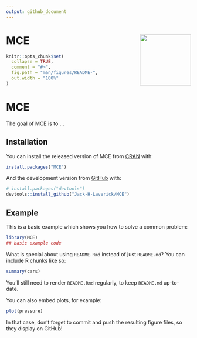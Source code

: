 ```yaml
---
output: github_document
---
```


# MCE <a href='https:/jack-h-laverick.github.io/MCE'><img src='man/figures/logo.png' align="right" height="139" /></a>

<!-- README.md is generated from README.Rmd. Please edit that file -->

```r
knitr::opts_chunk$set(
  collapse = TRUE,
  comment = "#>",
  fig.path = "man/figures/README-",
  out.width = "100%"
)
```

# MCE

<!-- badges: start -->
<!-- badges: end -->

The goal of MCE is to ...

## Installation

You can install the released version of MCE from [CRAN](https://CRAN.R-project.org) with:

``` r
install.packages("MCE")
```

And the development version from [GitHub](https://github.com/) with:

``` r
# install.packages("devtools")
devtools::install_github("Jack-H-Laverick/MCE")
```
## Example

This is a basic example which shows you how to solve a common problem:

```r
library(MCE)
## basic example code
```

What is special about using `README.Rmd` instead of just `README.md`? You can include R chunks like so:

```r
summary(cars)
```

You'll still need to render `README.Rmd` regularly, to keep `README.md` up-to-date.

You can also embed plots, for example:

```r
plot(pressure)
```

In that case, don't forget to commit and push the resulting figure files, so they display on GitHub!
